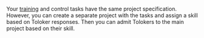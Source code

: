 <Cut title="Can I make my training or control tasks totally different from the general tasks?">

Your [training](/docs/guide/train) and control tasks have the same project specification. However, you can create a separate project with the tasks and assign a skill based on Toloker responses. Then you can admit Tolokers to the main project based on their skill.

</Cut>
